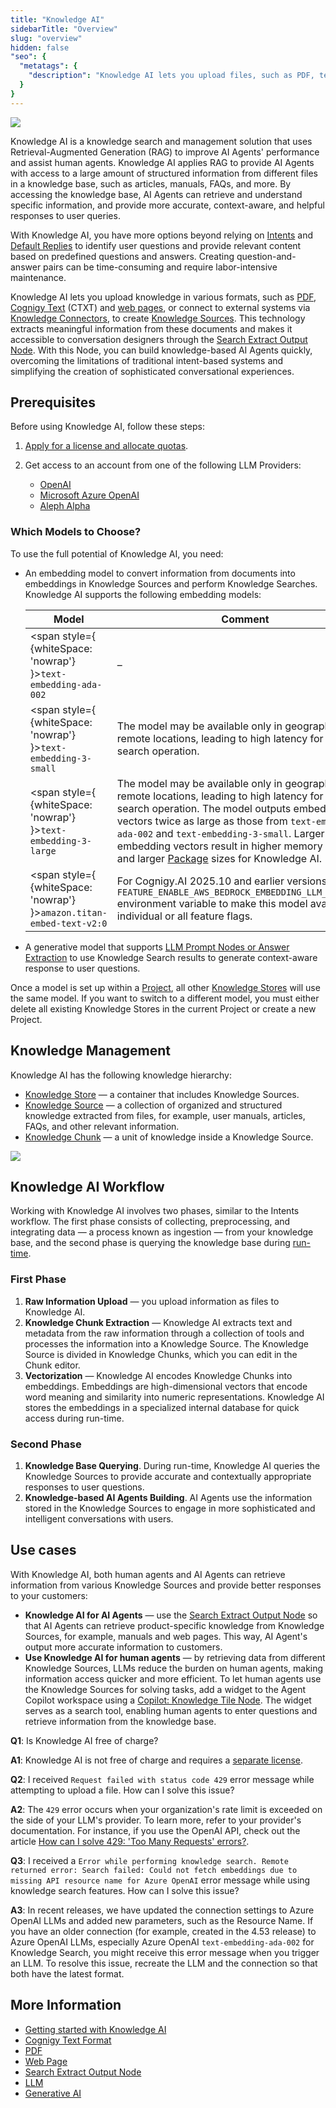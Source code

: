 ```yaml
---
title: "Knowledge AI"
sidebarTitle: "Overview"
slug: "overview"
hidden: false
"seo": {
  "metatags": {
    "description": "Knowledge AI lets you upload files, such as PDF, text, and Cognigy Text format, as Knowledge Sources. This feature uses RAG to extract meaningful information from documents and makes it accessible to AI Agents through Knowledge AI Nodes."
  }
}
---
```



<a href="/release-notes/2025.21"><img noZoom src="https://img.shields.io/badge/Updated in-v2025.21-blue.svg" /></a>

<AiTermsOfUseKs/>

Knowledge AI is a knowledge search and management solution that uses Retrieval-Augmented Generation (RAG) to improve AI Agents' performance and assist human agents. Knowledge AI applies RAG to provide AI Agents with access to a large amount of structured information from different files in a knowledge base, such as articles, manuals, FAQs, and more. By accessing the knowledge base, AI Agents can retrieve and understand specific information, and provide more accurate, context-aware, and helpful responses to user queries.

With Knowledge AI, you have more options beyond relying on [Intents](/ai/platform-features/nlu/intents/overview) and [Default Replies](/ai/platform-features/nlu/intents/default-reply) to identify user questions and provide relevant content based on predefined questions and answers. Creating question-and-answer pairs can be time-consuming and require labor-intensive maintenance.

Knowledge AI lets you upload knowledge in various formats, such as [PDF](/ai/agents/develop/knowledge-ai/knowledge-source/text-formats/pdf), [Cognigy Text](/ai/agents/develop/knowledge-ai/knowledge-source/text-formats/ctxt) (CTXT) and [web pages](/ai/agents/develop/knowledge-ai/knowledge-source/text-formats/web-page), or connect to external systems via [Knowledge Connectors](/ai/agents/develop/knowledge-ai/knowledge-source/knowledge-connectors), to create [Knowledge Sources](/ai/agents/develop/knowledge-ai/knowledge-source/overview). This technology extracts meaningful information from these documents and makes it accessible to conversation designers through the [Search Extract Output Node](/ai/agents/develop/knowledge-ai/knowledge-search-and-extraction/search-extract-output). With this Node, you can build knowledge-based AI Agents quickly, overcoming the limitations of traditional intent-based systems and simplifying the creation of sophisticated conversational experiences.

## Prerequisites

Before using Knowledge AI, follow these steps:

1. [Apply for a license and allocate quotas](/ai/agents/develop/knowledge-ai/activate).
2. Get access to an account from one of the following LLM Providers:

    - [OpenAI](https://platform.openai.com/)
    - [Microsoft Azure OpenAI](https://azure.microsoft.com/en-us/products/cognitive-services/openai-service)
    - [Aleph Alpha](https://app.aleph-alpha.com/signup)

### Which Models to Choose?

To use the full potential of Knowledge AI, you need:

- An embedding model to convert information from documents into embeddings in Knowledge Sources and perform Knowledge Searches. Knowledge AI supports the following embedding models:

    | Model                                                                        | Comment                                                                                                                                                                                                                                                                                                                                                                    |
    |------------------------------------------------------------------------------|----------------------------------------------------------------------------------------------------------------------------------------------------------------------------------------------------------------------------------------------------------------------------------------------------------------------------------------------------------------------------|
    | <span style={ {whiteSpace: 'nowrap'} }>`text-embedding-ada-002`</span>       | –                                                                                                                                                                                                                                                                                                                                                                          |
    | <span style={ {whiteSpace: 'nowrap'} }>`text-embedding-3-small`</span>       | The model may be available only in geographically remote locations, leading to high latency for the search operation.                                                                                                                                                                                                                                                      |
    | <span style={ {whiteSpace: 'nowrap'} }>`text-embedding-3-large`</span>       | The model may be available only in geographically remote locations, leading to high latency for the search operation. The model outputs embedding vectors twice as large as those from `text-embedding-ada-002` and `text-embedding-3-small`. Larger embedding vectors result in higher memory usage and larger [Package](/ai/platform-features/packages) sizes for Knowledge AI. |
    | <span style={ {whiteSpace: 'nowrap'} }>`amazon.titan-embed-text-v2:0`</span> | For Cognigy.AI 2025.10 and earlier versions, use the `FEATURE_ENABLE_AWS_BEDROCK_EMBEDDING_LLM_WHITELIST` environment variable to make this model available to individual or all feature flags.                                                                                                                                                                            |

- A generative model that supports [LLM Prompt Nodes or Answer Extraction](/ai/agents/develop/gen-ai-and-llms/model-support-by-feature) to use Knowledge Search results to generate context-aware response to user questions.

Once a model is set up within a [Project](/ai/agents/develop/projects-and-flows/projects), all other [Knowledge Stores](/ai/agents/develop/knowledge-ai/knowledge-store) will use the same model. If you want to switch to a different model, you must either delete all existing Knowledge Stores in the current Project or create a new Project.

## Knowledge Management

Knowledge AI has the following knowledge hierarchy:

- [Knowledge Store](/ai/agents/develop/knowledge-ai/knowledge-store) — a container that includes Knowledge Sources.
- [Knowledge Source](/ai/agents/develop/knowledge-ai/knowledge-source/overview) — a collection of organized and structured knowledge extracted from files, for example, user manuals, articles, FAQs, and other relevant information.
- [Knowledge Chunk](/ai/agents/develop/knowledge-ai/knowledge-chunk/knowledge-chunk) — a unit of knowledge inside a Knowledge Source.

<Frame>
    <img class="image-center" src="/_assets/ai/empower/knowledge-ai/knowledge-hierarchy.png" style={{ width: 'auto' }}/>
</Frame>

## Knowledge AI Workflow

Working with Knowledge AI involves two phases, similar to the Intents workflow. The first phase consists of collecting, preprocessing, and integrating data — a process known as ingestion — from your knowledge base, and the second phase is querying the knowledge base during [run-time](/ai/agents/develop/gen-ai-and-llms/generative-ai#run-time-generative-ai-features).

### First Phase

1. **Raw Information Upload** — you upload information as files to Knowledge AI.
2. **Knowledge Chunk Extraction** — Knowledge AI extracts text and metadata from the raw information through a collection of tools and processes the information into a Knowledge Source. The Knowledge Source is divided in Knowledge Chunks, which you can edit in the Chunk editor.
3. **Vectorization** — Knowledge AI encodes Knowledge Chunks into embeddings. Embeddings are high-dimensional vectors that encode word meaning and similarity into numeric representations. Knowledge AI stores the embeddings in a specialized internal database for quick access during run-time.

### Second Phase

1. **Knowledge Base Querying**. During run-time, Knowledge AI queries the Knowledge Sources to provide accurate and contextually appropriate responses to user questions.
2. **Knowledge-based AI Agents Building**. AI Agents use the information stored in the Knowledge Sources to engage in more sophisticated and intelligent conversations with users.

## Use cases

With Knowledge AI, both human agents and AI Agents can retrieve information from various Knowledge Sources and provide better responses to your customers:

- **Knowledge AI for AI Agents** — use the [Search Extract Output Node](/ai/agents/develop/node-reference/other-nodes/search-extract-output) so that AI Agents can retrieve product-specific knowledge from Knowledge Sources, for example, manuals and web pages. This way, AI Agent's output more accurate information to customers.
- **Use Knowledge AI for human agents** — by retrieving data from different Knowledge Sources, LLMs reduce the burden on human agents, making information access quicker and more efficient. To let human agents use the Knowledge Sources for solving tasks, add a widget to the Agent Copilot workspace using a [Copilot: Knowledge Tile Node](/ai/agents/develop/node-reference/agent-copilot/knowledge-tile). The widget serves as a search tool, enabling human agents to enter questions and retrieve information from the knowledge base.

<Accordion title="FAQ">

  **Q1**: Is Knowledge AI free of charge?

  **A1**: Knowledge AI is not free of charge and requires a [separate license](/ai/agents/develop/knowledge-ai/activate#apply-for-a-license).

  **Q2**: I received `Request failed with status code 429` error message while attempting to upload a file. How can I solve this issue?

  **A2**: The `429` error occurs when your organization's rate limit is exceeded on the side of your LLM's provider. To learn more, refer to your provider's documentation. For instance, if you use the OpenAI API, check out the article [How can I solve 429: 'Too Many Requests' errors?](https://help.openai.com/en/articles/5955604-how-can-i-solve-429-too-many-requests-errors).

  **Q3**: I received a `Error while performing knowledge search. Remote returned error: Search failed: Could not fetch embeddings due to missing API resource name for Azure OpenAI` error message while using knowledge search features. How can I solve this issue?

  **A3**: In recent releases, we have updated the connection settings to Azure OpenAI LLMs and added new parameters, such as the Resource Name. If you have an older connection (for example, created in the 4.53 release) to Azure OpenAI LLMs, especially Azure OpenAI `text-embedding-ada-002` for Knowledge Search, you might receive this error message when you trigger an LLM. To resolve this issue, recreate the LLM and the connection so that both have the latest format.
</Accordion>

## More Information

- [Getting started with Knowledge AI](/ai/agents/develop/knowledge-ai/getting-started)
- [Cognigy Text Format](/ai/agents/develop/knowledge-ai/knowledge-source/text-formats/ctxt)
- [PDF](/ai/agents/develop/knowledge-ai/knowledge-source/text-formats/pdf)
- [Web Page](/ai/agents/develop/knowledge-ai/knowledge-source/text-formats/web-page)
- [Search Extract Output Node](/ai/agents/develop/node-reference/other-nodes/search-extract-output)
- [LLM](/ai/agents/develop/gen-ai-and-llms/llms)
- [Generative AI](/ai/agents/develop/gen-ai-and-llms/generative-ai)

